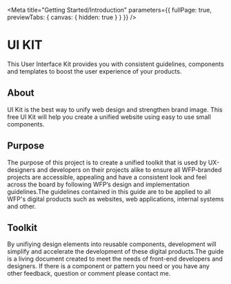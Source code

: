 
<Meta
  title="Getting Started/Introduction"
  parameters={{ fullPage: true, previewTabs: { canvas: { hidden: true } } }}
/>

<div className="container">
  <Grid container spacing="xs">
    <Grid item xs={10} sm={6} md={6} lg={5}>
      <h1>UI KIT</h1>
      <p>
        This User Interface Kit provides you with consistent guidelines,
        components and templates to boost the user experience of your products.
      </p>
    </Grid>
  </Grid>
  <Grid container spacing="xs">
    <Grid item xs={8} sm={8} md={8} lg={8} justifyContent="center">
      <h2>About</h2>
      <p>
        UI Kit is the best way to unify web design and strengthen brand image.
        This free UI Kit will help you create a unified website using easy to use
        small components.
      </p>
    </Grid>
    <Grid item xs={8} sm={8} md={8} lg={8}>
      <h2>Purpose</h2>
      <p>
        The purpose of this project is to create a unified toolkit that is used by UX-designers and developers on their projects alike to ensure all WFP-branded projects are accessible, appealing and have a consistent look and feel across the board by following WFP’s design and implementation guidelines.The guidelines contained in this guide are to be applied to all WFP's digital products such as websites, web applications, internal systems and other.</p>
    </Grid>
    <Grid item xs={8} sm={8} md={8} lg={8}>
      <h2>Toolkit</h2>
      <p>
        By unifiying design elements into reusable components, development will simplify and accelerate the development of these digital products.The guide is a living document created to meet the needs of front-end developers and designers. If there is a component or pattern you need or you have any other feedback, question or comment please contact me.</p>
    </Grid>

  </Grid>
</div>
